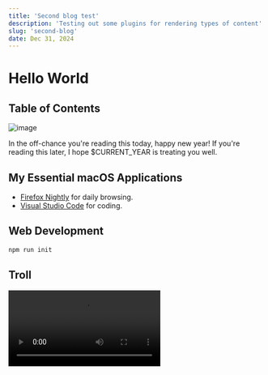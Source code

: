 ```yaml
---
title: 'Second blog test'
description: 'Testing out some plugins for rendering types of content'
slug: 'second-blog'
date: Dec 31, 2024
---
```


# Hello World

## Table of Contents

![image](/home/michelles-portfolio.png)

In the off-chance you're reading this today, happy new year! If you're reading this later, I hope $CURRENT_YEAR is treating you well.

## My Essential macOS Applications

- [Firefox Nightly](https://www.mozilla.org/en-US/firefox/channel/desktop/) for daily browsing.
- [Visual Studio Code](https://code.visualstudio.com/) for coding.

## Web Development

```bash
npm run init
```

## Troll

<Video src="https://www.youtube.com/embed/dQw4w9WgXcQ" />

<Quote author="Jane Doe">This is an inspirational quote or testimonial.</Quote>
